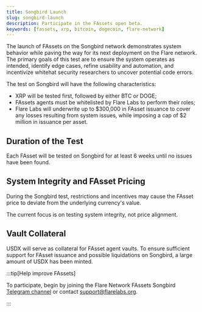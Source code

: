 ```yaml
---
title: Songbird Launch
slug: songbird-launch
description: Participate in the FAssets open beta.
keywords: [fassets, xrp, bitcoin, dogecoin, flare-network]
---
```



The launch of FAssets on the Songbird network demonstrates system behavior while paving the way for its next deployment on the Flare network. The primary goals of this test are to ensure the system operates as intended, identify edge cases, refine usability and automation, and incentivize whitehat security researchers to uncover potential code errors.

The test on Songbird will have the following characteristics:

- XRP will be tested first, followed by either BTC or DOGE;
- FAssets agents must be whitelisted by Flare Labs to perform their roles;
- Flare Labs will underwrite up to \$300,000 in FAsset issuance to cover any losses resulting from system issues, while imposing a cap of $2 million in issuance per asset.

## Duration of the Test

Each FAsset will be tested on Songbird for at least 6 weeks until no issues have been found.

## System Integrity and FAsset Pricing

During the Songbird test, restrictions and incentives may cause the FAsset price to deviate from the underlying currency's value.

The current focus is on testing system integrity, not price alignment.

## Vault Collateral

USDX will serve as collateral for FAsset agent vaults. To ensure sufficient support for FAsset issuance and possible liquidations on Songbird, a large amount of USDX has been minted.


:::tip[Help improve FAssets]

To participate, begin by joining the Flare Network FAssets Songbird [Telegram channel](https://t.me/FlareSupport) or contact [support@flarelabs.org](mailto:support@flarelabs.org).

<JiraIssueCollector />

:::
